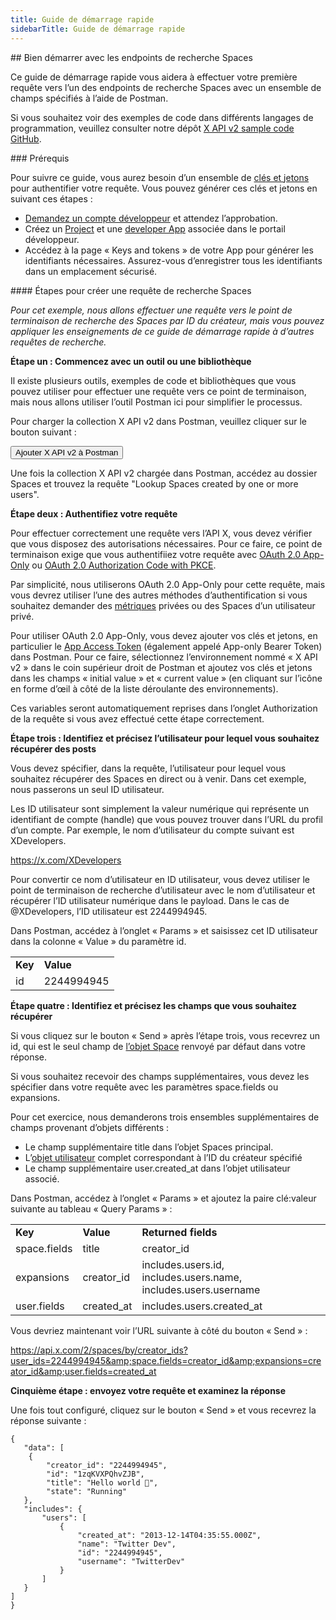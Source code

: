 ```yaml
---
title: Guide de démarrage rapide
sidebarTitle: Guide de démarrage rapide
---
```



<div id="getting-started-with-the-spaces-lookup-endpoints">
  ## Bien démarrer avec les endpoints de recherche Spaces
</div>

Ce guide de démarrage rapide vous aidera à effectuer votre première requête vers l’un des endpoints de recherche Spaces avec un ensemble de champs spécifiés à l’aide de Postman.

Si vous souhaitez voir des exemples de code dans différents langages de programmation, veuillez consulter notre dépôt [X API v2 sample code GitHub](https://github.com/xdevplatform/Twitter-API-v2-sample-code).

<Note>
  ### Prérequis

  Pour suivre ce guide, vous aurez besoin d’un ensemble de [clés et jetons](/fr/resources/fundamentals/authentication) pour authentifier votre requête. Vous pouvez générer ces clés et jetons en suivant ces étapes :

  * [Demandez un compte développeur](https://developer.x.com/en/apply-for-access) et attendez l’approbation.
  * Créez un [Project](/fr/resources/fundamentals/projects) et une [developer App](/fr/resources/fundamentals/developer-apps) associée dans le portail développeur.
  * Accédez à la page « Keys and tokens » de votre App pour générer les identifiants nécessaires. Assurez-vous d’enregistrer tous les identifiants dans un emplacement sécurisé.
</Note>

<div id="steps-to-build-a-spaces-lookup-request">
  #### Étapes pour créer une requête de recherche Spaces
</div>

*Pour cet exemple, nous allons effectuer une requête vers le point de terminaison de recherche des Spaces par ID du créateur, mais vous pouvez appliquer les enseignements de ce guide de démarrage rapide à d’autres requêtes de recherche.*

**Étape un : Commencez avec un outil ou une bibliothèque**

Il existe plusieurs outils, exemples de code et bibliothèques que vous pouvez utiliser pour effectuer une requête vers ce point de terminaison, mais nous allons utiliser l’outil Postman ici pour simplifier le processus.

Pour charger la collection X API v2 dans Postman, veuillez cliquer sur le bouton suivant :

<Button href="https://app.getpostman.com/run-collection/9956214-784efcda-ed4c-4491-a4c0-a26470a67400">
  Ajouter X API v2 à Postman
</Button>

Une fois la collection X API v2 chargée dans Postman, accédez au dossier Spaces et trouvez la requête &quot;Lookup Spaces created by one or more users&quot;.
 

**Étape deux : Authentifiez votre requête**

Pour effectuer correctement une requête vers l’API X, vous devez vérifier que vous disposez des autorisations nécessaires. Pour ce faire, ce point de terminaison exige que vous authentifiiez votre requête avec [OAuth 2.0 App-Only](/fr/resources/fundamentals/authentication#app-only-authentication-and-oauth-2-0-bearer-token) ou [OAuth 2.0 Authorization Code with PKCE](fr/resources/fundamentals/authentication#oauth-2-0-authorization-code-flow-with-pkce-2).

Par simplicité, nous utiliserons OAuth 2.0 App-Only pour cette requête, mais vous devrez utiliser l’une des autres méthodes d’authentification si vous souhaitez demander des [métriques](/fr/x-api/fundamentals/metrics) privées ou des Spaces d’un utilisateur privé. 

Pour utiliser OAuth 2.0 App-Only, vous devez ajouter vos clés et jetons, en particulier le [App Access Token](/fr/resources/fundamentals/authentication#using-and-generating-an-app-only-bearer-token) (également appelé App-only Bearer Token) dans Postman. Pour ce faire, sélectionnez l’environnement nommé « X API v2 » dans le coin supérieur droit de Postman et ajoutez vos clés et jetons dans les champs « initial value » et « current value » (en cliquant sur l’icône en forme d’œil à côté de la liste déroulante des environnements).

Ces variables seront automatiquement reprises dans l’onglet Authorization de la requête si vous avez effectué cette étape correctement.
 

**Étape trois : Identifiez et précisez l’utilisateur pour lequel vous souhaitez récupérer des posts**

Vous devez spécifier, dans la requête, l’utilisateur pour lequel vous souhaitez récupérer des Spaces en direct ou à venir. Dans cet exemple, nous passerons un seul ID utilisateur.

Les ID utilisateur sont simplement la valeur numérique qui représente un identifiant de compte (handle) que vous pouvez trouver dans l’URL du profil d’un compte. Par exemple, le nom d’utilisateur du compte suivant est XDevelopers.

https://x.com/XDevelopers

Pour convertir ce nom d’utilisateur en ID utilisateur, vous devez utiliser le point de terminaison de recherche d’utilisateur avec le nom d’utilisateur et récupérer l’ID utilisateur numérique dans le payload. Dans le cas de @XDevelopers, l’ID utilisateur est 2244994945.

Dans Postman, accédez à l’onglet « Params » et saisissez cet ID utilisateur dans la colonne « Value » du paramètre id.

|     |     |
| :--- | :--- |
| **Key** | **Value** |
| id  | 2244994945 |

**Étape quatre : Identifiez et précisez les champs que vous souhaitez récupérer**

Si vous cliquez sur le bouton « Send » après l’étape trois, vous recevrez un id, qui est le seul champ de [l’objet Space](/fr/x-api/fundamentals/data-dictionary#space) renvoyé par défaut dans votre réponse.

Si vous souhaitez recevoir des champs supplémentaires, vous devez les spécifier dans votre requête avec les paramètres space.fields ou expansions.

Pour cet exercice, nous demanderons trois ensembles supplémentaires de champs provenant d’objets différents :

* Le champ supplémentaire title dans l’objet Spaces principal.
* L’[objet utilisateur](/fr/x-api/fundamentals/data-dictionary#user) complet correspondant à l’ID du créateur spécifié
* Le champ supplémentaire user.created_at dans l’objet utilisateur associé.

Dans Postman, accédez à l’onglet « Params » et ajoutez la paire clé:valeur suivante au tableau « Query Params » :

|     |     |     |
| :--- | :--- | :--- |
| **Key** | **Value** | **Returned fields** |
| space.fields | title | creator_id |
| expansions | creator_id | includes.users.id, includes.users.name, includes.users.username |
| user.fields | created_at | includes.users.created_at |

Vous devriez maintenant voir l’URL suivante à côté du bouton « Send » :

https://api.x.com/2/spaces/by/creator_ids?user_ids=2244994945&amp;space.fields=creator_id&amp;expansions=creator_id&amp;user.fields=created_at

**Cinquième étape : envoyez votre requête et examinez la réponse**

Une fois tout configuré, cliquez sur le bouton « Send » et vous recevrez la réponse suivante :

```
{
   "data": [
    {
        "creator_id": "2244994945",
        "id": "1zqKVXPQhvZJB",
        "title": "Hello world 👋",
        "state": "Running"
   },
   "includes": {
       "users": [
           {
               "created_at": "2013-12-14T04:35:55.000Z",
               "name": "Twitter Dev",
               "id": "2244994945",
               "username": "TwitterDev"
           }
       ]
   }
]
}
```